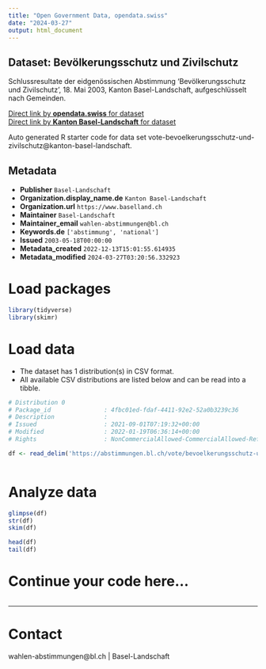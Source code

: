 ```yaml
---
title: "Open Government Data, opendata.swiss"
date: "2024-03-27"
output: html_document
---
```


## Dataset: Bevölkerungsschutz und Zivilschutz

Schlussresultate der eidgenössischen Abstimmung 'Bevölkerungsschutz und Zivilschutz', 18. Mai 2003, Kanton Basel-Landschaft, aufgeschlüsselt nach Gemeinden.

[Direct link by **opendata.swiss** for dataset](https://opendata.swiss/de/dataset/bevolkerungsschutz-und-zivilschutz)<br>
[Direct link by **Kanton Basel-Landschaft** for dataset](https://abstimmungen.bl.ch/vote/bevoelkerungsschutz-und-zivilschutz/data)

Auto generated R starter code for data set vote-bevoelkerungsschutz-und-zivilschutz@kanton-basel-landschaft.

## Metadata

- **Publisher** `Basel-Landschaft`
- **Organization.display_name.de** `Kanton Basel-Landschaft`
- **Organization.url** `https://www.baselland.ch`
- **Maintainer** `Basel-Landschaft`
- **Maintainer_email** `wahlen-abstimmungen@bl.ch`
- **Keywords.de** `['abstimmung', 'national']`
- **Issued** `2003-05-18T00:00:00`
- **Metadata_created** `2022-12-13T15:01:55.614935`
- **Metadata_modified** `2024-03-27T03:20:56.332923`


# Load packages

```r

library(tidyverse)
library(skimr)

```

# Load data

-   The dataset has 1 distribution(s) in CSV format.
-   All available CSV distributions are listed below and can be read into a tibble.

```r

# Distribution 0
# Package_id               : 4fbc01ed-fdaf-4411-92e2-52a0b3239c36
# Description              : 
# Issued                   : 2021-09-01T07:19:32+00:00
# Modified                 : 2022-01-19T06:36:14+00:00
# Rights                   : NonCommercialAllowed-CommercialAllowed-ReferenceRequired

df <- read_delim('https://abstimmungen.bl.ch/vote/bevoelkerungsschutz-und-zivilschutz/data-csv')



```

# Analyze data

```r

glimpse(df)
str(df)
skim(df)

head(df)
tail(df)

```

# Continue your code here...

```r

```

------------------------------------------------------------------------

# Contact

wahlen-abstimmungen@bl.ch | Basel-Landschaft
